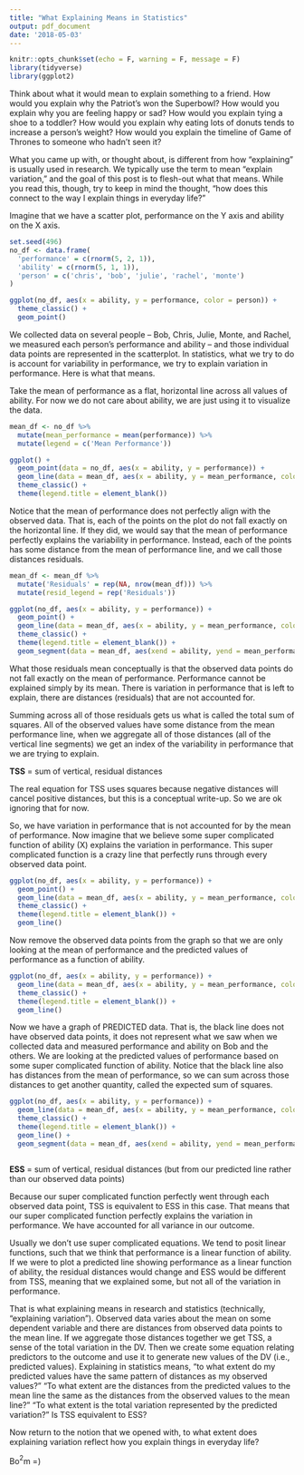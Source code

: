 ```yaml
---
title: "What Explaining Means in Statistics"
output: pdf_document
date: '2018-05-03'
---
```


```r
knitr::opts_chunk$set(echo = F, warning = F, message = F)
library(tidyverse)
library(ggplot2)
```

Think about what it would mean to explain something to a friend. How would you explain why the Patriot's won the Superbowl? How would you explain why you are feeling happy or sad? How would you explain tying a shoe to a toddler? How would you explain why eating lots of donuts tends to increase a person's weight? How would you explain the timeline of Game of Thrones to someone who hadn't seen it?

What you came up with, or thought about, is different from how "explaining" is usually used in research. We typically use the term to mean "explain variation," and the goal of this post is to flesh-out what that means. While you read this, though, try to keep in mind the thought, "how does this connect to the way I explain things in everyday life?" 

Imagine that we have a scatter plot, performance on the Y axis and ability on the X axis. 

```r
set.seed(496)
no_df <- data.frame(
  'performance' = c(rnorm(5, 2, 1)),
  'ability' = c(rnorm(5, 1, 1)),
  'person' = c('chris', 'bob', 'julie', 'rachel', 'monte')
)

ggplot(no_df, aes(x = ability, y = performance, color = person)) + 
  theme_classic() + 
  geom_point()

```

We collected data on several people -- Bob, Chris, Julie, Monte, and Rachel, we measured each person's performance and ability -- and those individual data points are represented in the scatterplot. In statistics, what we try to do is account for variability in performance, we try to explain variation in performance. Here is what that means.

Take the mean of performance as a flat, horizontal line across all values of ability. For now we do not care about ability, we are just using it to visualize the data.


```r

mean_df <- no_df %>%
  mutate(mean_performance = mean(performance)) %>%
  mutate(legend = c('Mean Performance'))

ggplot() + 
  geom_point(data = no_df, aes(x = ability, y = performance)) + 
  geom_line(data = mean_df, aes(x = ability, y = mean_performance, color = legend)) + 
  theme_classic() + 
  theme(legend.title = element_blank())

```


Notice that the mean of performance does not perfectly align with the observed data. That is, each of the points on the plot do not fall exactly on the horizontal line. If they did, we would say that the mean of performance perfectly explains the variability in performance. Instead, each of the points has some distance from the mean of performance line, and we call those distances residuals. 


```r

mean_df <- mean_df %>%
  mutate('Residuals' = rep(NA, nrow(mean_df))) %>%
  mutate(resid_legend = rep('Residuals'))

ggplot(no_df, aes(x = ability, y = performance)) + 
  geom_point() + 
  geom_line(data = mean_df, aes(x = ability, y = mean_performance, color = legend)) + 
  theme_classic() + 
  theme(legend.title = element_blank()) + 
  geom_segment(data = mean_df, aes(xend = ability, yend = mean_performance, color = resid_legend))

```


What those residuals mean conceptually is that the observed data points do not fall exactly on the mean of performance. Performance cannot be explained simply by its mean. There is variation in performance that is left to explain, there are distances (residuals) that are not accounted for. 

Summing across all of those residuals gets us what is called the total sum of squares. All of the observed values have some distance from the mean performance line, when we aggregate all of those distances (all of the vertical line segments) we get an index of the variability in performance that we are trying to explain.

**TSS** = sum of vertical, residual distances

The real equation for TSS uses squares because negative distances will cancel positive distances, but this is a conceptual write-up. So we are ok ignoring that for now.

So, we have variation in performance that is not accounted for by the mean of performance. Now imagine that we believe some super complicated function of ability (X) explains the variation in performance. This super complicated function is a crazy line that perfectly runs through every observed data point.

```r

ggplot(no_df, aes(x = ability, y = performance)) + 
  geom_point() + 
  geom_line(data = mean_df, aes(x = ability, y = mean_performance, color = legend)) + 
  theme_classic() + 
  theme(legend.title = element_blank()) + 
  geom_line()


```


Now remove the observed data points from the graph so that we are only looking at the mean of performance and the predicted values of performance as a function of ability.

```r

ggplot(no_df, aes(x = ability, y = performance)) + 
  geom_line(data = mean_df, aes(x = ability, y = mean_performance, color = legend)) + 
  theme_classic() + 
  theme(legend.title = element_blank()) + 
  geom_line()

```


Now we have a graph of PREDICTED data. That is, the black line does not have observed data points, it does not represent what we saw when we collected data and measured performance and ability on Bob and the others. We are looking at the predicted values of performance based on some super complicated function of ability. Notice that the black line also has distances from the mean of performance, so we can sum across those distances to get another quantity, called the expected sum of squares.

```r

ggplot(no_df, aes(x = ability, y = performance)) + 
  geom_line(data = mean_df, aes(x = ability, y = mean_performance, color = legend)) + 
  theme_classic() + 
  theme(legend.title = element_blank()) + 
  geom_line() + 
  geom_segment(data = mean_df, aes(xend = ability, yend = mean_performance, color = resid_legend))



```


**ESS** = sum of vertical, residual distances (but from our predicted line rather than our observed data points)

Because our super complicated function perfectly went through each observed data point, TSS is equivalent to ESS in this case. That means that our super complicated function perfectly explains the variation in performance. We have accounted for all variance in our outcome. 

Usually we don't use super complicated equations. We tend to posit linear functions, such that we think that performance is a linear function of ability. If we were to plot a predicted line showing performance as a linear function of ability, the residual distances would change and ESS would be different from TSS, meaning that we explained some, but not all of the variation in performance. 

That is what explaining means in research and statistics (technically, "explaining variation"). Observed data varies about the mean on some dependent variable and there are distances from observed data points to the mean line. If we aggregate those distances together we get TSS, a sense of the total variation in the DV. Then we create some equation relating predictors to the outcome and use it to generate new values of the DV (i.e., predicted values). Explaining in statistics means, "to what extent do my predicted values have the same pattern of distances as my observed values?" "To what extent are the distances from the predicted values to the mean line the same as the distances from the observed values to the mean line?" "To what extent is the total variation represented by the predicted variation?" Is TSS equivalent to ESS?

Now return to the notion that we opened with, to what extent does explaining variation reflect how you explain things in everyday life?

Bo$^2$m =)

